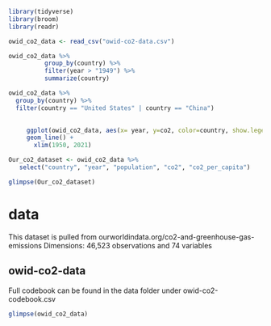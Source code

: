 ```r
library(tidyverse)
library(broom)
library(readr)
```

```r
owid_co2_data <- read_csv("owid-co2-data.csv")
```

```r
owid_co2_data %>%
          group_by(country) %>%
          filter(year > "1949") %>%
          summarize(country)
```

```r
owid_co2_data %>%
  group_by(country) %>% 
  filter(country == "United States" | country == "China")
  
```
```r
     ggplot(owid_co2_data, aes(x= year, y=co2, color=country, show.legend = FALSE)) +
     geom_line() +
       xlim(1950, 2021)
```
```r
Our_co2_dataset <- owid_co2_data %>%
   select("country", "year", "population", "co2", "co2_per_capita")
```
```r
glimpse(Our_co2_dataset)
```


# data

This dataset is pulled from ourworldindata.org/co2-and-greenhouse-gas-emissions
Dimensions: 46,523 observations and 74 variables

## owid-co2-data

Full codebook can be found in the data folder under owid-co2-codebook.csv

```r
glimpse(owid_co2_data)
```


